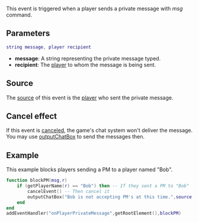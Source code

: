 
{{Server event}}
This event is triggered when a player sends a private message with ''msg'' command.

==Parameters==
<syntaxhighlight lang="lua">
string message, player recipient
</syntaxhighlight> 
*'''message''': A string representing the private message typed.
*'''recipient''': The [[/player.md|player]] to whom the message is being sent.

==Source==
The [[/event_system#Event_source.md|source]] of this event is the [[/player.md|player]] who sent the private message.

==Cancel effect==
If this event is [[/Event_system#Canceling.md|canceled]], the game's chat system won't deliver the message. You may use [[/outputChatBox.md|outputChatBox]] to send the messages then.

==Example== 
This example blocks players sending a PM to a player named "Bob".
<syntaxhighlight lang="lua">
function blockPM(msg,r)
	if (getPlayerName(r) == "Bob") then -- If they sent a PM to "Bob"
		cancelEvent() -- Then cancel it
		outputChatBox("Bob is not accepting PM's at this time.",source,255,0,0) -- And output it was cancelled.
	end
end
addEventHandler("onPlayerPrivateMessage",getRootElement(),blockPM)
</syntaxhighlight>
{{See also/Server event|Player events}}